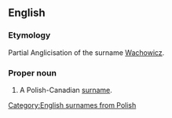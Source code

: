 ==English==

===Etymology===
Partial Anglicisation of the {{etyl|pl}} surname [[Wachowicz]].

===Proper noun===
{{en-proper noun}}

# A Polish-Canadian [[surname]].

[[Category:English surnames from Polish]]
